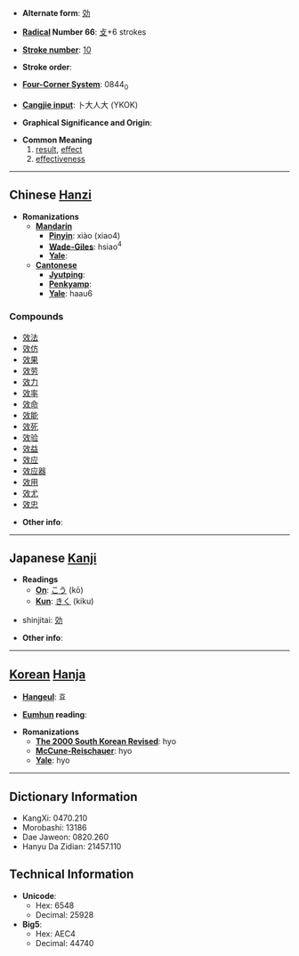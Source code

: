 * '''Alternate form''': [[効]]

* '''[[Wiktionary:Chinese radical index| Radical]] Number 66''': [[Wiktionary:Chinese radical index 攴|攴]]+6 strokes

* '''[[Wiktionary:Chinese total strokes index|Stroke number]]''': [[Wiktionary:Chinese total strokes index 10|10]]

* '''Stroke order''': 

* '''[[Wiktionary:Chinese four corner index|Four-Corner System]]''': 0844<sub>0</sub>

* '''[[Wiktionary:Chinese Cangjie index|Cangjie input]]''': 卜大人大 (YKOK)

* '''Graphical Significance and Origin''': 

* '''Common Meaning'''
*# [[result]], [[effect]]
*# [[effectiveness]]


----

== Chinese [[Hanzi]] ==

* '''Romanizations'''
** '''[[Mandarin]]'''
*** '''[[Pinyin]]''': xiào (xiao4)
*** '''[[Wade-Giles]]''': hsiao<sup>4</sup>
*** '''[[Yale]]''': 
** '''[[Cantonese]]'''
*** '''[[Jyutping]]''':
*** '''[[Penkyamp]]''': 
*** '''[[Yale]]''': haau6

===Compounds===
*[[效法]]
*[[效仿]]
*[[效果]]
*[[效劳]]
*[[效力]]
*[[效率]]
*[[效命]]
*[[效能]]
*[[效死]]
*[[效验]]
*[[效益]]
*[[效应]]
*[[效应器]]
*[[效用]]
*[[效尤]]
*[[效忠]]

* '''Other info''': 

----

== Japanese [[Kanji]] ==

* '''Readings'''
** '''[[On]]''': [[こう]] (kō)
** '''[[Kun]]''': [[きく]] (kiku)

* shinjitai: [[効]]

* '''Other info''':  

----

== [[Korean]] [[Hanja]] ==

* '''[[Hangeul]]''': 효

* '''[[Eumhun]] reading''': 

* '''Romanizations'''
** '''[[The 2000 South Korean Revised Romanization|The 2000 South Korean Revised]]''': hyo
** '''[[McCune-Reischauer]]''': hyo
** '''[[Yale]]''': hyo

----

== Dictionary Information ==

* KangXi: 0470.210
* Morobashi: 13186
* Dae Jaweon: 0820.260
* Hanyu Da Zidian: 21457.110

== Technical Information ==

* '''Unicode''':
** Hex: 6548
** Decimal: 25928
* '''Big5''':
** Hex: AEC4
** Decimal: 44740